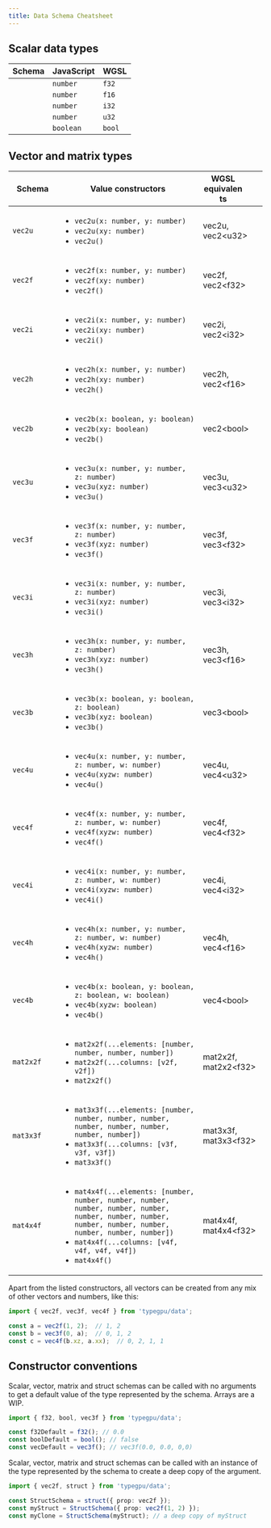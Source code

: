 ```yaml
---
title: Data Schema Cheatsheet
---
```


## Scalar data types


| Schema | JavaScript | WGSL |
| --- | --- | --- |
| <Code code="import { f32 } from 'typegpu/data';" lang="js" />  | `number`  | `f32`  |
| <Code code="import { f16 } from 'typegpu/data';" lang="js" />  | `number`  | `f16`  |
| <Code code="import { i32 } from 'typegpu/data';" lang="js" />  | `number`  | `i32`  |
| <Code code="import { u32 } from 'typegpu/data';" lang="js" />  | `number`  | `u32`  |
| <Code code="import { bool } from 'typegpu/data';" lang="js" /> | `boolean` | `bool` |

## Vector and matrix types

| <div style="width:5em">Schema</div> | Value constructors | <div style="width:5em">WGSL equivalents</div> |
| --- | --- | --- |
| `vec2u` | <ul><li>`vec2u(x: number, y: number)`</li> <li>`vec2u(xy: number)`</li> <li>`vec2u()`</li></ul> | vec2u, vec2\<u32\> |
| `vec2f` | <ul><li>`vec2f(x: number, y: number)`</li> <li>`vec2f(xy: number)`</li> <li>`vec2f()`</li></ul> | vec2f, vec2\<f32\> |
| `vec2i` | <ul><li>`vec2i(x: number, y: number)`</li> <li>`vec2i(xy: number)`</li> <li>`vec2i()`</li></ul> | vec2i, vec2\<i32\> |
| `vec2h` | <ul><li>`vec2h(x: number, y: number)`</li> <li>`vec2h(xy: number)`</li> <li>`vec2h()`</li></ul> | vec2h, vec2\<f16\> |
| `vec2b` | <ul><li>`vec2b(x: boolean, y: boolean)`</li> <li>`vec2b(xy: boolean)`</li> <li>`vec2b()`</li></ul> | vec2\<bool\> |
| `vec3u` | <ul><li>`vec3u(x: number, y: number, z: number)`</li> <li>`vec3u(xyz: number)`</li> <li>`vec3u()`</li></ul>  | vec3u, vec3\<u32\> |
| `vec3f` | <ul><li>`vec3f(x: number, y: number, z: number)`</li> <li>`vec3f(xyz: number)`</li> <li>`vec3f()`</li></ul>  | vec3f, vec3\<f32\> |
| `vec3i` | <ul><li>`vec3i(x: number, y: number, z: number)`</li> <li>`vec3i(xyz: number)`</li> <li>`vec3i()`</li></ul>  | vec3i, vec3\<i32\> |
| `vec3h` | <ul><li>`vec3h(x: number, y: number, z: number)`</li> <li>`vec3h(xyz: number)`</li> <li>`vec3h()`</li></ul>  | vec3h, vec3\<f16\> |
| `vec3b` | <ul><li>`vec3b(x: boolean, y: boolean, z: boolean)`</li> <li>`vec3b(xyz: boolean)`</li> <li>`vec3b()`</li></ul>  | vec3\<bool\> |
| `vec4u` | <ul><li>`vec4u(x: number, y: number, z: number, w: number)`</li> <li>`vec4u(xyzw: number)`</li> <li>`vec4u()`</li></ul>  | vec4u, vec4\<u32\> |
| `vec4f` | <ul><li>`vec4f(x: number, y: number, z: number, w: number)`</li> <li>`vec4f(xyzw: number)`</li> <li>`vec4f()`</li></ul>  | vec4f, vec4\<f32\> |
| `vec4i` | <ul><li>`vec4i(x: number, y: number, z: number, w: number)`</li> <li>`vec4i(xyzw: number)`</li> <li>`vec4i()`</li></ul>  | vec4i, vec4\<i32\> |
| `vec4h` | <ul><li>`vec4h(x: number, y: number, z: number, w: number)`</li> <li>`vec4h(xyzw: number)`</li> <li>`vec4h()`</li></ul>  | vec4h, vec4\<f16\> |
| `vec4b` | <ul><li>`vec4b(x: boolean, y: boolean, z: boolean, w: boolean)`</li> <li>`vec4b(xyzw: boolean)`</li> <li>`vec4b()`</li></ul>  | vec4\<bool\> |
| `mat2x2f` | <ul><li>`mat2x2f(...elements: [number, number, number, number])`</li> <li>`mat2x2f(...columns: [v2f, v2f])`</li> <li>`mat2x2f()`</li></ul>  | mat2x2f, mat2x2\<f32\> |
| `mat3x3f` | <ul><li>`mat3x3f(...elements: [number, number, number, number, number, number, number, number, number])`</li> <li>`mat3x3f(...columns: [v3f, v3f, v3f])`</li> <li>`mat3x3f()`</li></ul>  | mat3x3f, mat3x3\<f32\> |
| `mat4x4f` | <ul><li>`mat4x4f(...elements: [number, number, number, number, number, number, number, number, number, number, number, number, number, number, number, number])`</li> <li>`mat4x4f(...columns: [v4f, v4f, v4f, v4f])`</li> <li>`mat4x4f()`</li></ul>  | mat4x4f, mat4x4\<f32\> |

Apart from the listed constructors, all vectors can be created from any mix of other vectors and numbers, like this:

```ts
import { vec2f, vec3f, vec4f } from 'typegpu/data';

const a = vec2f(1, 2);  // 1, 2
const b = vec3f(0, a);  // 0, 1, 2
const c = vec4f(b.xz, a.xx);  // 0, 2, 1, 1 
```

## Constructor conventions

Scalar, vector, matrix and struct schemas can be called with no arguments to get a default value of the type represented by the schema. Arrays are a WIP.

```ts
import { f32, bool, vec3f } from 'typegpu/data';

const f32Default = f32(); // 0.0
const boolDefault = bool(); // false
const vecDefault = vec3f(); // vec3f(0.0, 0.0, 0,0)
```

Scalar, vector, matrix and struct schemas can be called with an instance of the type represented by the schema to create a deep copy of the argument.

```ts
import { vec2f, struct } from 'typegpu/data';

const StructSchema = struct({ prop: vec2f });
const myStruct = StructSchema({ prop: vec2f(1, 2) });
const myClone = StructSchema(myStruct); // a deep copy of myStruct
```


